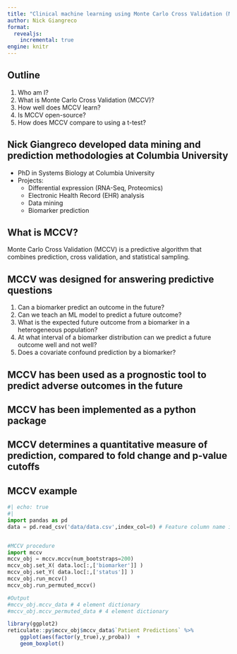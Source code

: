 ```yaml
---
title: "Clinical machine learning using Monte Carlo Cross Validation (MCCV)"
author: Nick Giangreco
format:
  revealjs:
    incremental: true
engine: knitr
---
```


## Outline

::: {.incremental}
1.  Who am I?
2.  What is Monte Carlo Cross Validation (MCCV)?
3.  How well does MCCV learn?
4.  Is MCCV open-source?
5.  How does MCCV compare to using a t-test?
:::

## Nick Giangreco developed data mining and prediction methodologies at Columbia University {.smaller}

- PhD in Systems Biology at Columbia University
- Projects:
   - Differential expression (RNA-Seq, Proteomics)
   - Electronic Health Record (EHR) analysis
   - Data mining 
   - Biomarker prediction
   
## What is MCCV? {.smaller}

Monte Carlo Cross Validation (MCCV) is a predictive algorithm that combines prediction, cross validation, and statistical sampling.

## MCCV was designed for answering predictive questions

::: {.incremental}
1. Can a biomarker predict an outcome in the future?
2. Can we teach an ML model to predict a future outcome?
3. What is the expected future outcome from a biomarker in a heterogeneous population?
4. At what interval of a biomarker distribution can we predict a future outcome well and not well?
5. Does a covariate confound prediction by a biomarker?
:::

## MCCV has been used as a prognostic tool to predict adverse outcomes in the future {.smaller}



## MCCV has been implemented as a python package {.smaller}

## MCCV determines a quantitative measure of prediction, compared to fold change and p-value cutoffs {.smaller}

## MCCV example

```python
#| echo: true
#| 
import pandas as pd
data = pd.read_csv('data/data.csv',index_col=0) # Feature column name is 'biomarker' and response column  name is 'status'


#MCCV procedure
import mccv
mccv_obj = mccv.mccv(num_bootstraps=200)
mccv_obj.set_X( data.loc[:,['biomarker']] )
mccv_obj.set_Y( data.loc[:,['status']] )
mccv_obj.run_mccv()
mccv_obj.run_permuted_mccv()

#Output
#mccv_obj.mccv_data # 4 element dictionary
#mccv_obj.mccv_permuted_data # 4 element dictionary

```

```r
library(ggplot2)
reticulate::py$mccv_obj$mccv_data$`Patient Predictions` %>% 
    ggplot(aes(factor(y_true),y_proba))  +
    geom_boxplot()

```
